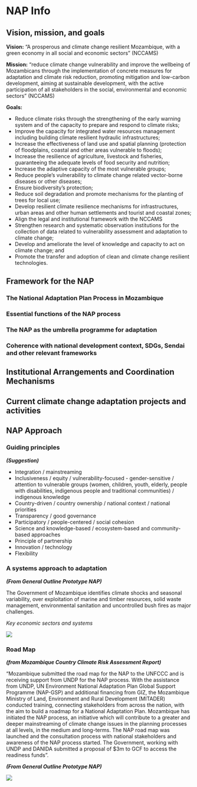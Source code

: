 # NAP Info

## Vision, mission, and goals

__Vision:__ “A prosperous and climate change resilient Mozambique, with a green economy in all social and economic sectors” (NCCAMS)

__Mission:__ “reduce climate change vulnerability and improve the wellbeing of Mozambicans through the implementation of concrete measures for adaptation and climate risk reduction, promoting mitigation and low-carbon development, aiming at sustainable development, with the active participation of all stakeholders in the social, environmental and economic sectors” (NCCAMS)

__Goals:__

* Reduce climate risks through the strengthening of the early warning system and of the capacity to prepare and respond to climate risks;
* Improve the capacity for integrated water resources management including building climate resilient hydraulic infrastructures;
* Increase the effectiveness of land use and spatial planning (protection of floodplains, coastal and other areas vulnerable to floods);
* Increase the resilience of agriculture, livestock and fisheries, guaranteeing the adequate levels of food security and nutrition;
* Increase the adaptive capacity of the most vulnerable groups;
* Reduce people’s vulnerability to climate change related vector-borne diseases or other diseases;
* Ensure biodiversity’s protection;
* Reduce soil degradation and promote mechanisms for the planting of trees for local use;
* Develop resilient climate resilience mechanisms for infrastructures, urban areas and other human settlements and tourist and coastal zones;
* Align the legal and institutional framework with the NCCAMS
* Strengthen research and systematic observation institutions for the collection of data related to vulnerability assessment and adaptation to climate change;
* Develop and ameliorate the level of knowledge and capacity to act on climate change; and
* Promote the transfer and adoption of clean and climate change resilient technologies.


## Framework for the NAP

### The National Adaptation Plan Process in Mozambique

### Essential functions of the NAP process

### The NAP as the umbrella programme for adaptation

### Coherence with national development context, SDGs, Sendai and other relevant frameworks

## Institutional Arrangements and Coordination Mechanisms

## Current climate change adaptation projects and activities

## NAP Approach

### Guiding principles

___(Suggestion)___

* Integration / mainstreaming
* Inclusiveness / equity / vulnerability-focused - gender-sensitive / attention to vulnerable groups (women, children, youth, elderly, people with disabilities, indigenous people and traditional communities) / indigenous knowledge
* Country-driven / country ownership / national context / national priorities
* Transparency / good governance
* Participatory / people-centered / social cohesion
* Science and knowledge-based / ecosystem-based and community-based approaches
* Principle of partnership
* Innovation / technology
* Flexibility


### A systems approach to adaptation

___(From General Outline Prototype NAP)___

The Government of Mozambique identifies climate shocks and seasonal variability, over exploitation of marine and timber resources, solid waste management, environmental sanitation and uncontrolled bush fires as major challenges.

_Key economic sectors and systems_

![](Systems.png)

### Road Map

___(from Mozambique Country Climate Risk Assessment Report)___

"Mozambique submitted the road map for the NAP to the UNFCCC and is receiving support from UNDP for the NAP process. With the assistance from UNDP, UN Environment National Adaptation Plan Global Support Programme (NAP-GSP) and additional financing from GIZ, the Mozambique Ministry of Land, Environment and Rural Development (MITADER) conducted training, connecting stakeholders from across the nation, with the aim to build a roadmap for a National Adaptation Plan. Mozambique has initiated the NAP process, an initiative which will contribute to a greater and deeper mainstreaming of climate change issues in the planning processes at all levels, in the medium and long-terms. The NAP road map was launched and the consultation process with national stakeholders and awareness of the NAP process started. The Government, working with UNDP and DANIDA submitted a proposal of $3m to GCF to access the readiness funds".


___(From General Outline Prototype NAP)___

![](Roadmap.png)
